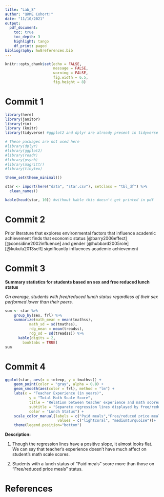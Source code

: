 ```yaml
---
title: "Lab_8"
author: "QRME Cohort!"
date: "11/10/2021"
output:
  pdf_document: 
    toc: true
    toc_depth: 3
    highlight: tango
    df_print: paged
bibliography: hw8references.bib    
---
```


```r
knitr::opts_chunk$set(echo = FALSE,
                      message = FALSE,
                      warning = FALSE,
                      fig.width = 6.5, 
                      fig.height = 8)
```

# Commit 1

```r

library(here)
library(janitor)
library(rio)
library (knitr)
library(tidyverse) #ggplot2 and dplyr are already present in tidyverse

# These packages are not used here
#library(dplyr)
#library(ggplot2)
#library(readr) 
#library(psych)
#library(magrittr)
#library(tinytex)

theme_set(theme_minimal())
```

```r
star <- import(here("data", "star.csv"), setclass = "tbl_df") %>%
  clean_names()

kable(head(star, 10)) #without kable this doesn't get printed in pdf
```

# Commit 2

Prior literature that explores environmental factors that influence academic achievement
finds that economic status [@barry2006effect] [@considine2002influence] and gender [@hubbard2005role] [@kukulu2013self] 
significantly influences academic achievement

# Commit 3

**Summary statistics for students based on sex and free reduced lunch status**

*On average, students with free/reduced lunch status regardless of their sex performed lower than their peers.*

```r
sum <- star %>% 
    group_by(sex, frl) %>% 
    summarize(math_mean = mean(tmathss),
           math_sd = sd(tmathss),
           rdg_mean = mean(treadss),
           rdg_sd = sd(treadss)) %>%
      kable(digits = 2,
        booktabs = TRUE)
sum
```
# Commit 4

```r
ggplot(star, aes(x = totexp, y = tmathss)) +
    geom_point(color = "gray", alpha = 0.8) +
    geom_smooth(aes(color = frl), method = "lm") +
    labs(x = "Teacher Experience (in years)",
           y = "Total Math Scale Score",
           title = "Relation between teacher experience and math scores",
           subtitle = "Separate regression lines displayed by free/reduced price lunch status",
           color = "Lunch Status") +
    scale_color_manual(labels = c("Paid meals","Free/reduced price meals"),
                        values = c("lightcoral", "mediumturquoise"))+
    theme(legend.position="bottom") 
```
**Description:**

1. Though the regression lines have a positive slope, it almost looks flat. We can say that teacher's experience doesn't have much affect on student's math scale scores.    

2. Students with a lunch status of "Paid meals" score more than those on "Free/reduced price meals" status.


\newpage # References


